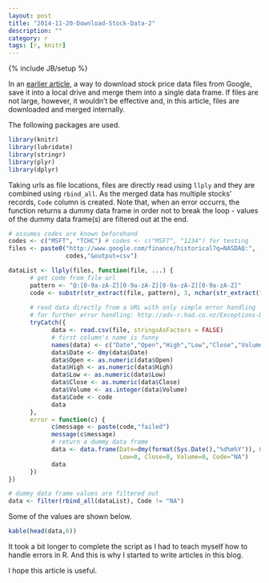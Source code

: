 ```yaml
---
layout: post
title: "2014-11-20-Download-Stock-Data-2"
description: ""
category: r
tags: [r, knitr]
---
```

{% include JB/setup %}

In an [earlier article](), a way to download stock price data files from Google, save it into a local drive and merge them into a single data frame. If files are not large, however, it wouldn't be effective and, in this article, files are downloaded and merged internally.

The following packages are used.

```r
library(knitr)
library(lubridate)
library(stringr)
library(plyr)
library(dplyr)
```

Taking urls as file locations, files are directly read using `llply` and they are combined using `rbind_all`. As the merged data has multiple stocks' records, `Code` column is created. Note that, when an error occurrs, the function returns a dummy data frame in order not to break the loop - values of the dummy data frame(s) are filtered out at the end.

```r
# assumes codes are known beforehand
codes <- c("MSFT", "TCHC") # codes <- c("MSFT", "1234") for testing
files <- paste0("http://www.google.com/finance/historical?q=NASDAQ:",
                codes,"&output=csv")

dataList <- llply(files, function(file, ...) {
      # get code from file url
      pattern <- "Q:[0-9a-zA-Z][0-9a-zA-Z][0-9a-zA-Z][0-9a-zA-Z]"
      code <- substr(str_extract(file, pattern), 3, nchar(str_extract(file, pattern)))
      
      # read data directly from a URL with only simple error handling
      # for further error handling: http://adv-r.had.co.nz/Exceptions-Debugging.html
      tryCatch({
            data <- read.csv(file, stringsAsFactors = FALSE)
            # first column's name is funny
            names(data) <- c("Date","Open","High","Low","Close","Volume")
            data$Date <- dmy(data$Date)
            data$Open <- as.numeric(data$Open)
            data$High <- as.numeric(data$High)
            data$Low <- as.numeric(data$Low)
            data$Close <- as.numeric(data$Close)
            data$Volume <- as.integer(data$Volume)
            data$Code <- code
            data               
      },
      error = function(c) {
            c$message <- paste(code,"failed")
            message(c$message)
            # return a dummy data frame
            data <- data.frame(Date=dmy(format(Sys.Date(),"%d%m%Y")), Open=0, High=0,
                               Low=0, Close=0, Volume=0, Code="NA")
            data
      })
})

# dummy data frame values are filtered out
data <- filter(rbind_all(dataList), Code != "NA")
```

Some of the values are shown below.

```r
kable(head(data,6))
```

It took a bit longer to complete the script as I had to teach myself how to handle errors in R. And this is why I started to write articles in this blog.

I hope this article is useful.